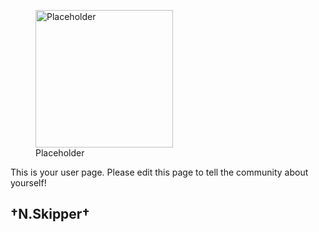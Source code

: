 [[File:Placeholder|thumb|220px]]

This is your user page. Please edit this page to tell the community about yourself!

==†N.Skipper†==
{{HQ-Dechi|bucket = 146|torch = 1023|devmat = 753|screw = 45|medal = 7|blueprint = 3|mamiya = 8|irako = 10|repair = 16|goddess = 3|fuel = 1911|ammo = 15021|steel = 48403|box = 43531|coins = 13240}}